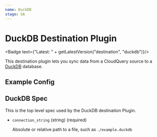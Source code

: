 ```yaml
---
name: DuckDB
stage: GA
---
```

# DuckDB Destination Plugin


<Badge text={"Latest: " + getLatestVersion("destination", "duckdb")}/>

This destination plugin lets you sync data from a CloudQuery source to a [DuckDB](https://duckdb.org/) database.

## Example Config

<Configuration />

## DuckDB Spec

This is the top level spec used by the DuckDB destination Plugin.

- `connection_string` (string) (required)

  Absolute or relative path to a file, such as `./example.duckdb`